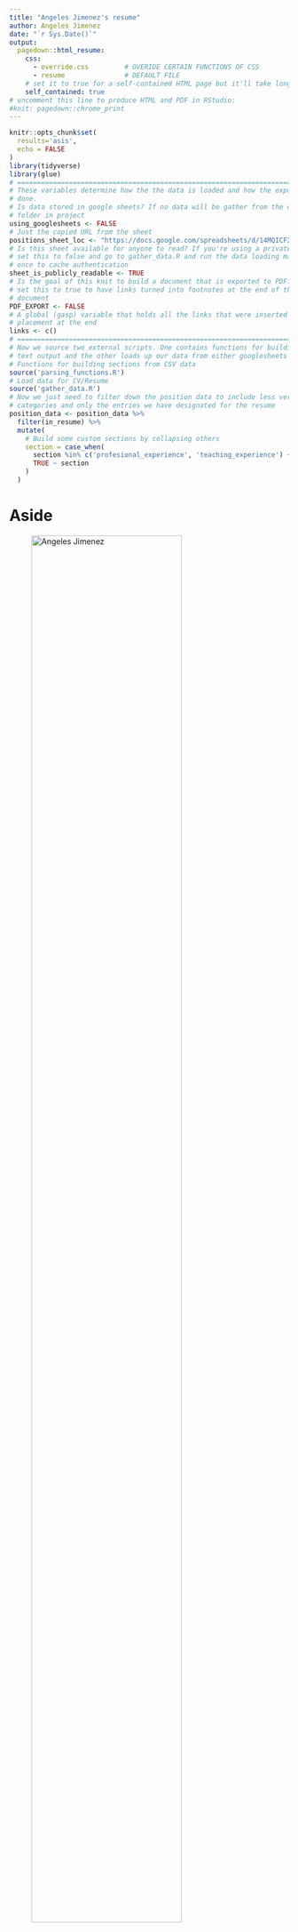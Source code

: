 ```yaml
---
title: "Angeles Jimenez's resume"
author: Angeles Jimenez
date: "`r Sys.Date()`"
output:
  pagedown::html_resume:
    css: 
      - override.css         # OVERIDE CERTAIN FUNCTIONS OF CSS
      - resume               # DEFAULT FILE
    # set it to true for a self-contained HTML page but it'll take longer to render
    self_contained: true
# uncomment this line to produce HTML and PDF in RStudio:
#knit: pagedown::chrome_print
---
```


```r
knitr::opts_chunk$set(
  results='asis', 
  echo = FALSE
)
library(tidyverse)
library(glue)
# ======================================================================
# These variables determine how the the data is loaded and how the exports are
# done.
# Is data stored in google sheets? If no data will be gather from the csvs/
# folder in project
using_googlesheets <- FALSE
# Just the copied URL from the sheet
positions_sheet_loc <- "https://docs.google.com/spreadsheets/d/14MQICF2F8-vf8CKPF1m4lyGKO6_thG-4aSwat1e2TWc"
# Is this sheet available for anyone to read? If you're using a private sheet
# set this to false and go to gather_data.R and run the data loading manually
# once to cache authentication
sheet_is_publicly_readable <- TRUE
# Is the goal of this knit to build a document that is exported to PDF? If so
# set this to true to have links turned into footnotes at the end of the
# document
PDF_EXPORT <- FALSE
# A global (gasp) variable that holds all the links that were inserted for
# placement at the end
links <- c()
# ======================================================================
# Now we source two external scripts. One contains functions for building the
# text output and the other loads up our data from either googlesheets or csvs
# Functions for building sections from CSV data
source('parsing_functions.R') 
# Load data for CV/Resume
source('gather_data.R')
# Now we just need to filter down the position data to include less verbose
# categories and only the entries we have designated for the resume
position_data <- position_data %>% 
  filter(in_resume) %>% 
  mutate(
    # Build some custom sections by collapsing others
    section = case_when(
      section %in% c('profesional_experience', 'teaching_experience') ~ 'experience', 
      TRUE ~ section
    )
  ) 
```



Aside
================================================================================


![Angeles Jimenez](AJ picture.png){width=80%}


Contact Info {#contact}
--------------------------------------------------------------------------------

- <i class="fa fa-envelope"></i> angeles.jimenez@amadeus.com
- <i class="fa fa-linkedin"></i> [in/angelesjimenez](https://www.linkedin.com/in/angelesjimenez/)
- <i class="fa fa-github"></i> [github.com/majim](https://github.com/majim)
- <i class="fa fa-phone"></i> +34 620-736103



Skills {#skills}
--------------------------------------------------------------------------------

```r
build_skill_bars(skills)
```

*Continuous training on strategic thinking, finance and statistical analysis*. 


Disclaimer {#disclaimer}
--------------------------------------------------------------------------------

This resume was made with the R package [**pagedown**](https://github.com/rstudio/pagedown).

Last updated on `r Sys.Date()`.



Main
================================================================================

Ángeles Jiménez {#title}
--------------------------------------------------------------------------------

### Presentation

::: concise
- Business insights expert with a strong customer facing consulting background. 
- Analytical mindset; focus on efficiency and measurable business impact.
- Extensive Amadeus knowledge and network, based on previous customer experience positions spanning all functional and geographical areas.
:::


Professional Experience {data-icon=suitcase}
--------------------------------------------------------------------------------


```r
position_data %>% print_section('professional_experience')
```


Education {data-icon=graduation-cap data-concise=true}
--------------------------------------------------------------------------------

### Master in Commercial Management and Marketing

ESIC

Madrid, Spain

1995 - 1994


### M.A. in Sociology

University of Granada

Granada, Spain

1992 - 1989


Teaching Experience {data-icon=chalkboard-teacher}
--------------------------------------------------------------------------------

```r
position_data %>% print_section('teaching_experience')
```


Selected Publications {data-icon=file}
--------------------------------------------------------------------------------

### “New trends in marketing and market research"

A collaboration between ESIC teachers and GfK’s market research experts, combining academic knowledge and professional expertise. I contributed with the Story Telling Chapter -or how to communicate insights effectively - and ROMI –or how to measure Marketing’s impact on business outcomes.

ESIC, Madrid, Spain.

2012
**Angeles Jimenez**, Estefanía Yaguez et al.